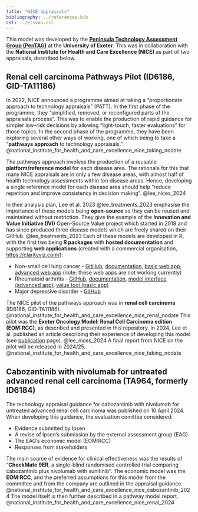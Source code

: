 ```yaml
---
title: "NICE appraisals"
bibliography: ../references.bib
csl: ../elsvan.csl
---
```


This model was developed by the [**Peninsula Technology Assessment Group (PenTAG)**](https://medicine.exeter.ac.uk/phss/research/pentag/) at the **University of Exeter**. This was in collaboration with the **National Institute for Health and Care Excellence (NICE)** as part of two appraisals, described below.

## Renal cell carcinoma Pathways Pilot (ID6186, GID-TA11186)

In 2022, NICE announced a programme aimed at taking a "proportionate approach to technology appraisals" (PATT). In the first phase of the programme, they "simplified, removed, or reconfigured parts of the appraisals process". This was to enable the production of rapid guidance for simpler low-risk decisions by allowing "light-touch, faster evaluations" for those topics. In the second phase of the programme, they have been exploring several other ways of working, one of which being to take a "**pathways approach** to technology appraisals." @national_institute_for_health_and_care_excellence_nice_taking_nodate

The pathways approach involves the production of a reusable **platform/reference model** for each disease area. The rationale for this that many NICE appraisals are in only a few disease areas, with almost half of health technology assessments within ten disease areas. Hence, developing a single reference model for each disease area should help "reduce repetition and improve consistency in decision making". @lee_nices_2024

In their analysis plan, Lee et al. 2023 @lee_treatments_2023 emphasise the importance of these models being **open-source** so they can be reused and maintained without restriction. They give the example of the **Innovation and Value Initiative (IVI)** Open-Source Value project which started in 2018 and has since produced three disease models which are freely shared on their GitHub. @lee_treatments_2023 Each of these models are developed in R, with the first two being **R packages** with **hosted documentation** and supporting **web applications** (created with a commercial organisation, <https://clarityviz.com/>):

* Non-small cell lung cancer - [GitHub](https://github.com/InnovationValueInitiative/IVI-NSCLC), [documentation](https://innovationvalueinitiative.github.io/IVI-NSCLC/), [basic web app](https://vt-nsclc.clarityviz.com/), [advanced web app](https://et-nsclc.clarityviz.com/) (note: these web apps are not working currently)
* Rheumatoid arthritis - [GitHub](https://github.com/InnovationValueInitiative/IVI-RA), [documentation](https://innovationvalueinitiative.github.io/IVI-RA/), [model interface (advanced app)](https://ivi-ra-expert.clarityviz.com/), [value tool (basic app)](https://ivi-ra.clarityviz.com/)
* Major depressive disorder - [GitHub](https://github.com/InnovationValueInitiative/IVI-MDD)

The NICE pilot of the pathways approach was in **renal cell carcinoma** (ID6186, GID-TA11186). @national_institute_for_health_and_care_excellence_nice_renal_nodate This pilot was the **Exeter Oncology Model: Renal Cell Carcinoma edition (EOM:RCC)**, as described and presented in this repository. In 2024, Lee et al. published an article describing their experience of developing this model (see [publication](publication.qmd) page). @lee_nices_2024 A final report from NICE on the pilot will be released in 2024/25. @national_institute_for_health_and_care_excellence_nice_taking_nodate

## Cabozantinib with nivolumab for untreated advanced renal cell carcinoma (TA964, formerly ID6184)

The technology appraisal guidance for cabozantinib with nivolumab for untreated advanced renal cell carcinoma was published on 10 April 2024. When developing this guidance, the evaluation comittee considered:

* Evidence submitted by Ipsen
* A revise of Ipsen's submission by the external assessment group (EAG)
* The EAG's economic model (EOM:RCC)
* Responses from stakeholders

The main source of evidence for clinical effectiveness was the results of "**CheckMate 9ER**, a single-blind randomised controlled trial comparing cabozantinib plus nivolumab with sunitinib". The economic model was the **EOM:RCC**, and the preferred assumptions for this model from the committee and from the company are outlined in the appraisal guidance. @national_institute_for_health_and_care_excellence_nice_cabozantinib_2024 The model itself is then further described in a pathway model report. @national_institute_for_health_and_care_excellence_nice_renal_2024